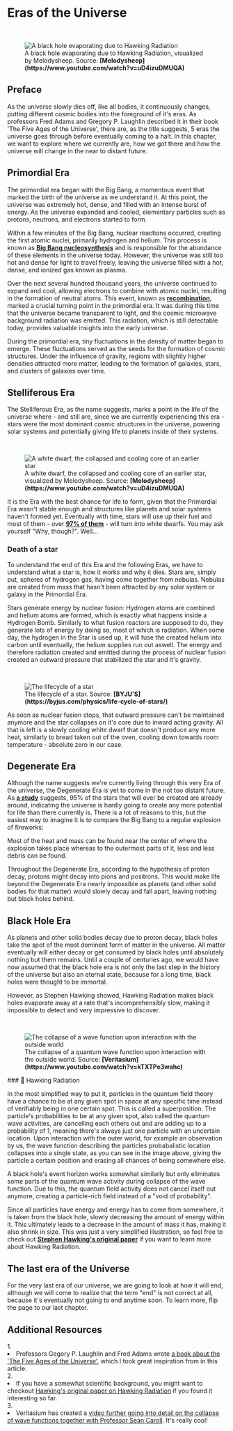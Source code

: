 
# Eras of the Universe

<ReadingTime />

<br/>
<figure>
<Image src={require(".//../../../resources/images/blackhole2.png")} alt="A black hole evaporating due to Hawking Radiation" />
<figcaption style={{ color: "rgb(156, 156, 156)", fontSize: "14px", marginTop: "2px" }}>A black hole evaporating due to Hawking Radiation, visualized by Melodysheep. Source: <strong>[Melodysheep](https://www.youtube.com/watch?v=uD4izuDMUQA)</strong></figcaption>
</figure>

## Preface
As the universe slowly dies off, like all bodies, it continuously changes, putting different cosmic bodies into the foreground of it's eras. As professors Fred Adams and Gregory P. Laughlin described it in their book 'The Five Ages of the Universe', there are, as the title suggests, 5 eras the universe goes through before eventually coming to a halt. In this chapter, we want to explore where we currently are, how we got there and how the universe will change in the near to distant future.

## Primordial Era
The primordial era began with the Big Bang, a momentous event that marked the birth of the universe as we understand it. At this point, the universe was extremely hot, dense, and filled with an intense burst of energy. As the universe expanded and cooled, elementary particles such as protons, neutrons, and electrons started to form.

Within a few minutes of the Big Bang, nuclear reactions occurred, creating the first atomic nuclei, primarily hydrogen and helium. This process is known as <strong>[Big Bang nucleosynthesis](https://en.wikipedia.org/wiki/Big_Bang_nucleosynthesis)</strong> and is responsible for the abundance of these elements in the universe today. However, the universe was still too hot and dense for light to travel freely, leaving the universe filled with a hot, dense, and ionized gas known as plasma.

Over the next several hundred thousand years, the universe continued to expand and cool, allowing electrons to combine with atomic nuclei, resulting in the formation of neutral atoms. This event, known as <strong>[recombination](https://en.wikipedia.org/wiki/Recombination_(cosmology))</strong>, marked a crucial turning point in the primordial era. It was during this time that the universe became transparent to light, and the cosmic microwave background radiation was emitted. This radiation, which is still detectable today, provides valuable insights into the early universe.

During the primordial era, tiny fluctuations in the density of matter began to emerge. These fluctuations served as the seeds for the formation of cosmic structures. Under the influence of gravity, regions with slightly higher densities attracted more matter, leading to the formation of galaxies, stars, and clusters of galaxies over time.

## Stelliferous Era
The Stelliferous Era, as the name suggests, marks a point in the life of the universe where - and still are, since we are currently experiencing this era - stars were the most dominant cosmic structures in the universe, powering solar systems and potentially giving life to planets inside of their systems.

<br/>
<figure>
<Image src={require(".//../../../resources/images/whitedwarf.png")} alt="A white dwarf, the collapsed and cooling core of an earlier star" />
<figcaption style={{ color: "rgb(156, 156, 156)", fontSize: "14px", marginTop: "2px" }}>A white dwarf, the collapsed and cooling core of an earlier star, visualized by Melodysheep. Source: <strong>[Melodysheep](https://www.youtube.com/watch?v=uD4izuDMUQA)</strong></figcaption>
</figure>

It is the Era with the best chance for life to form, given that the Primordial Era wasn't stable enough and structures like planets and solar systems haven't formed yet. Eventually with time, stars will use up their fuel and most of them - over <strong>[97% of them](https://iopscience.iop.org/article/10.1086/319535)</strong> - will turn into white dwarfs. You may ask yourself "Why, though?". Well...

### Death of a star
To understand the end of this Era and the following Eras, we have to understand what a star is, how it works and why it dies. Stars are, simply put, spheres of hydrogen gas, having come together from nebulas. Nebulas are created from mass that hasn't been attracted by any solar system or galaxy in the Primordial Era.

Stars generate energy by nuclear fusion: Hydrogen atoms are combined and helium atoms are formed, which is exactly what happens inside a Hydrogen Bomb. Similarly to what fusion reactors are supposed to do, they generate lots of energy by doing so, most of which is radiation. When some day, the hydrogen in the Star is used up, it will fuse the created helium into carbon until eventually, the helium supplies run out aswell. The energy and therefore radiation created and emitted during the process of nuclear fusion created an outward pressure that stabilized the star and it's gravity. 

<br/>
<figure>
<Image src={require(".//../../../resources/images/lifecycle.png")} alt="The lifecycle of a star" />
<figcaption style={{ color: "rgb(156, 156, 156)", fontSize: "14px", marginTop: "2px" }}>The lifecycle of a star. Source: <strong>[BYJU'S](https://byjus.com/physics/life-cycle-of-stars/)</strong></figcaption>
</figure>

As soon as nuclear fusion stops, that outward pressure can't be maintained anymore and the star collapses on it's core due to inward acting gravity.  All that is left is a slowly cooling white dwarf that doesn't produce any more heat, similarly to bread taken out of the oven, cooling down towards room temperature - absolute zero in our case.

## Degenerate Era
Although the name suggests we're currently living through this very Era of the universe, the Degenerate Era is yet to come in the not too distant future. As <strong>[a study](https://www.wired.com/2012/11/universe-making-stars/#:~:text=That%20means%20that%20rate%20at%20which%20new%20stars,universe%20will%20ever%20see%20have%20already%20been%20born)</strong> suggests, 95% of the stars that will ever be created are already around, indicating the universe is hardly going to create any more potential for life than there currently is. There is a lot of reasons to this, but the easiest way to imagine it is to compare the Big Bang to a regular explosion of fireworks:

Most of the heat and mass can be found near the center of where the explosion takes place whereas to the outermost parts of it, less and less debris can be found.

Throughout the Degenerate Era, according to the hypothesis of proton decay, protons might decay into pions and positrons. This would make life beyond the Degenerate Era nearly impossible as planets (and other solid bodies for that matter) would slowly decay and fall apart, leaving nothing but black holes behind.

## Black Hole Era
As planets and other solid bodies decay due to proton decay, black holes take the spot of the most dominent form of matter in the universe. All matter eventually will either decay or get consumed by black holes until absolutely nothing but them remains. Until a couple of centuries ago, we would have now assumed that the black hole era is not only the last step in the history of the universe but also an eternal state, because for a long time, black holes were thought to be immortal.

However, as Stephen Hawking showed, Hawking Radiation makes black holes evaporate away at a rate that's incomprehensibly slow, making it impossible to detect and very impressive to discover. 

<br/>
<figure>
<Image src={require(".//../../../resources/images/wave.png")} alt="The collapse of a wave function upon interaction with the outside world" />
<figcaption style={{ color: "rgb(156, 156, 156)", fontSize: "14px", marginTop: "2px" }}>The collapse of a quantum wave function upon interaction with the outside world. Source: <strong>[Veritasium](https://www.youtube.com/watch?v=kTXTPe3wahc)</strong></figcaption>
</figure>

<Callout type="info" emoji="">
### 📘 Hawking Radiation

In the most simplified way to put it, particles in the quantum field theory have a chance to be at any given spot in space at any specific time instead of verifiably being in one certain spot. This is called a superposition. The particle's probabilities to be at any given spot, also called the quantum wave activities, are cancelling each others out and are adding up to a probability of 1, meaning there's always just one particle with an uncertain location. Upon interaction with the outer world, for example an observation by us, the wave function describing the particles probabalistic location collapses into a single state, as you can see in the image above, giving the particle a certain position and erasing all chances of being somewhere else. 

A black hole's event horizon works somewhat similarly but only eliminates some parts of the quantum wave activity during collapse of the wave function. Due to this, the quantum field activity does not cancel itself out anymore, creating a particle-rich field instead of a "void of probability".

Since all particles have energy and energy has to come from somewhere, it is taken from the black hole, slowly decreasing the amount of energy within it. This ultimately leads to a decrease in the amount of mass it has, making it also shrink in size. This was just a very simplified illustration, so feel free to check out <strong>[Stephen Hawking's original paper](https://www.brainmaster.com/software/pubs/physics/Hawking%20Particle%20Creation.pdf)</strong> if you want to learn more about Hawking Radiation.
<br />
</Callout>

## The last era of the Universe
For the very last era of our universe, we are going to look at how it will end, although we will come to realize that the term "end" is not correct at all, because it's eventually not going to end anytime soon. To learn more, flip the page to our last chapter. 


<SaveArticleSection article="future-eras"/>

## Additional Resources
<AdditionalResources>
  <div>
    <span>1. </span><li>Professors Gegory P. Laughlin and Fred Adams wrote <a href="https://en.wikipedia.org/wiki/The_Five_Ages_of_the_Universe" target="_blank">a book about the 'The Five Ages of the Universe'</a>, which I took great inspiration from in this article.</li>
  </div>
  <div>
    <span>2. </span><li>If you have a somewhat scientific background, you might want to checkout <a href="https://www.brainmaster.com/software/pubs/physics/Hawking%20Particle%20Creation.pdf" target="_blank">Hawking's original paper on Hawking Radiation</a> if you found it interesting so far.</li>
  </div>
  <div>
    <span>3. </span><li>Veritasium has created a <a href="https://www.youtube.com/watch?v=kTXTPe3wahc" target="_blank">video further going into detail on the collapse of wave functions together with Professor Sean Caroll</a>. It's really cool!</li>
  </div>
</AdditionalResources>


<Analytics />